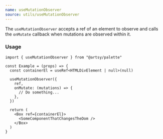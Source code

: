 ```yaml
---
name: useMutationObserver
source: utils/useMutationObserver
---
```


The `useMutationObserver` accepts a ref of an element to observe and calls the
`onMutate` callback when mutations are observed within it.

### Usage

```tsx
import { useMutationObserver } from "@artsy/palette"

const Example = (props) => {
  const containerEl = useRef<HTMLDivElement | null>(null)

  useMutationObserver({
    ref,
    onMutate: (mutations) => {
      // Do something...
    },
  })

  return (
    <Box ref={containerEl}>
      <SomeComponentThatChangesTheDom />
    </Box>
  )
}
```
